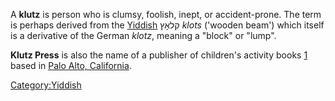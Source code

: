 {{move to wiktionary}}
{{merge|List of insults}}

A '''klutz''' is person who is clumsy, foolish, inept, or accident-prone.  The term is perhaps derived from the [[Yiddish]] &#1511;&#1500;&#64303;&#1509; ''klots'' ('wooden beam') which itself is a derivative of the German ''klotz'', meaning a "block" or "lump".

'''Klutz Press''' is also the name of a publisher of children's activity books [http://klutz.com/] based in [[Palo Alto, California]].

{{vocab-stub}}
[[Category:Yiddish]]